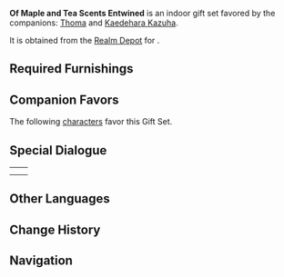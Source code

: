 {{Furnishing Infobox
|id             = 350059
|image          = Furnishing Set Of Maple and Tea Scents Entwined Display.png
|category       = Indoor Set
|subcategory    = Gift Set
|rarity         = 4
|adeptal_energy = 630
|load           = 1,399
|description    = The layout of this traditional Inazuman teahouse has used [[Komore Teahouse]] as reference material and has used similar [[Maple Wood]] tables and tea ceremony items, all of which evoke that elegant but not overly strict, friendly but not arbitrary atmosphere. Legend has it that various forms of inspiration spring forth unto those who sit in a tea room filled with the fragrance of maple wood and tea. As such, some poets tend to write their poetry while sipping tea, with the white-haired wanderer who gave many plants their elegant nicknames counting amongst this number.
|blueprint      = [[Realm Depot]]
}}
'''Of Maple and Tea Scents Entwined''' is an indoor gift set favored by the companions: [[Thoma]] and [[Kaedehara Kazuha]].

It is obtained from the [[Realm Depot]] for {{Item|Realm Currency|24|x=240}}.

==Required Furnishings==
{{Recipe
|type = Gift Set
|Teahouse Counter: "Toshimaru" = 1
|"Hyoutei" Stacked Aralia Wood Boxes = 1
|Teahouse Vessel: Scent-Sealer = 1
|Spiritchaser Screen = 1
|Teahouse Round Stool: Pain Point Reduction = 3
|"Sekijou" Aralia Tea Table = 1
|The Essential Vase = 1
|"Tea Wisp-Clouded White Couch" = 1
|Aralia "Fusen" Cupboard = 1
|Aralia "Bangaku" Shelf = 1
|sort = Teahouse Counter: "Toshimaru","Hyoutei" Stacked Aralia Wood Boxes,Teahouse Vessel: Scent-Sealer,Spiritchaser Screen,Teahouse Round Stool: Pain Point Reduction,"Sekijou" Aralia Tea Table,The Essential Vase,"Tea Wisp-Clouded White Couch",Aralia "Fusen" Cupboard,Aralia "Bangaku" Shelf
|yield = 0
}}

==Companion Favors==
The following [[characters]] favor this Gift Set.
{{Companion/Header}}
{{Companion
|character = Thoma
|rewards = {{Card|Primogem|20}}{{Card|Guide to Transience|2}}{{Card|Mora|20,000}}
}}
{{Companion
|character = Kaedehara Kazuha
|rewards = {{Card|Primogem|20}}{{Card|Guide to Diligence|2 }}{{Card|Mora|20,000}}
}}
{{Companion/Footer}}

==Special Dialogue==
{{HousingCompanion|favorite}}

{| class="wikitable"
|-
|{{Card|Thoma}}||{{Transclude|Thoma/Companion|Of Maple and Tea Scents Entwined}}
|-
|{{Card|Kaedehara Kazuha}}||{{Transclude|Kaedehara Kazuha/Companion|Of Maple and Tea Scents Entwined}}
|}

==Other Languages==
{{Other Languages
|en      = Of Maple and Tea Scents Entwined
|zhs     = 枫香茶雾一室中
|zhs_rm  = Fēngxiāng Cháwù Yī Shì Zhōng
|zht     = 楓香茶霧一室中
|zht_rm  = Fēngxiāng Cháwù Yī Shì Zhōng
|zh_tl   = Fragrance of Maple and Tea Within One Room
|ja      = 楓香る茶室
|ja_rm   = Kaede Kaoru Chashitsu
|ja_tl   = Maple-Scented Tea Room
|ko      = 단풍과 차향이 어우러진 방
|ko_rm   = Danpung-gwa Chahyang-i Eoureojin Bang
|ko_tl   = Maple and Fragrance of Tea Within Room
|es      = Fragancia de arce y té
|es_tl   = Fragrance of Maple and Tea
|fr      = Fragrance d'érable et de thé
|fr_tl   = Fragrance of Maple and Tea
|ru      = Ароматы клёна и чая сплелись воедино
|ru_tl   = 
|th      = ไออุ่นชาท่ามกลางเมเปิล
|th_rm   = 
|th_tl   = 
|vi      = Phòng Trà Đậm Hương Phong
|vi_tl   = 
|de      = Von Ahorn- und Teedüften umschlungen
|de_tl   = Of Maple and Tea Scents Embraced
|id      = Kedai Perpaduan Teh dan Maple
|id_tl   = Tea and Maple Mixture Stall
|pt      = Fragrância de Bordo e Chá
|pt_tl   = 
}}

==Change History==
{{Change History|2.2}}

==Navigation==
{{Furnishing Navbox/Sets|type=gift}}